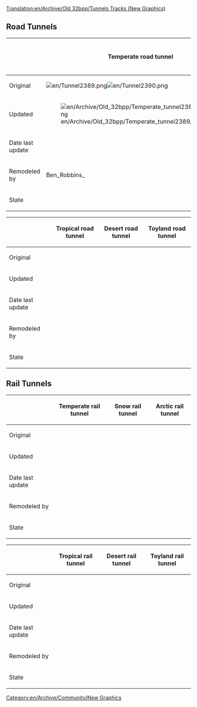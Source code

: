 [[Translation:en/Archive/Old 32bpp/Tunnels Tracks (New Graphics)]]
== Road Tunnels ==
{| border=1 style="background:#e7ebff;"
!
! Temperate road tunnel
! Snow road tunnel
! Arctic road tunnel
|-
!Original
|[[File:en/Tunnel2389.png]][[File:en/Tunnel2390.png]]
|
|
|-
!Updated
|[[File:en/Archive/Old 32bpp/Temperate tunnel2389 2390.png]]
|
|
|-
!Date last update
|
|
|
|-
!Remodeled by
|Ben_Robbins_
|
|
|-
!State
{{en/Archive/Old 32bpp/WIP}}
{{en/Archive/Old 32bpp/Unclaimed}}
{{en/Archive/Old 32bpp/Unclaimed}}
|}

{| border=1 style="background:#e7ebff;"
!
! Tropical road tunnel
! Desert road tunnel
! Toyland road tunnel
|-
!Original
|
|
|
|-
!Updated
|
|
|
|-
!Date last update
|
|
|
|-
!Remodeled by
|
|
|
|-
!State
{{en/Archive/Old 32bpp/Unclaimed}}
{{en/Archive/Old 32bpp/Unclaimed}}
{{en/Archive/Old 32bpp/Unclaimed}}
|}

== Rail Tunnels ==
{| border=1 style="background:#e7ebff;"
!
! Temperate rail tunnel
! Snow rail tunnel
! Arctic rail tunnel
|-
!Original
|
|
|
|-
!Updated
|
|
|
|-
!Date last update
|
|
|
|-
!Remodeled by
|
|
|
|-
!State
{{en/Archive/Old 32bpp/Unclaimed}}
{{en/Archive/Old 32bpp/Unclaimed}}
{{en/Archive/Old 32bpp/Unclaimed}}
|}

{| border=1 style="background:#e7ebff;"
!
! Tropical rail tunnel
! Desert rail tunnel
! Toyland rail tunnel
|-
!Original
|
|
|
|-
!Updated
|
|
|
|-
!Date last update
|
|
|
|-
!Remodeled by
|
|
|
|-
!State
{{en/Archive/Old 32bpp/Unclaimed}}
{{en/Archive/Old 32bpp/Unclaimed}}
{{en/Archive/Old 32bpp/Unclaimed}}
|}

[[Category:en/Archive/Community/New Graphics]]